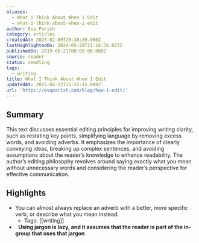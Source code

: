 ```yaml
---
aliases:
  - What I Think About When I Edit
  - what-i-think-about-when-i-edit
author: Eva Parish
category: articles
createdAt: 2025-02-09T20:38:39.000Z
lastHighlightedOn: 2024-05-29T21:16:36.027Z
publishedOn: 2019-06-21T00:00:00.000Z
source: reader
status: seedling
tags:
  - writing
title: What I Think About When I Edit
updatedAt: 2025-04-12T15:55:15.000Z
url: 'https://evaparish.com/blog/how-i-edit/'
---
```

## Summary

This text discusses essential editing principles for improving writing clarity, such as restating key points, simplifying language by removing excess words, and avoiding adverbs. It emphasizes the importance of clearly conveying ideas, breaking up complex sentences, and avoiding assumptions about the reader’s knowledge to enhance readability. The author’s editing philosophy revolves around saying exactly what you mean without unnecessary words and considering the reader’s perspective for effective communication.

## Highlights

- You can almost always replace an adverb with a better, more specific verb, or describe what you mean instead.
    - Tags: [[writing]]
- . **Using jargon is lazy, and it assumes that the reader is part of the in-group that uses that jargon**
